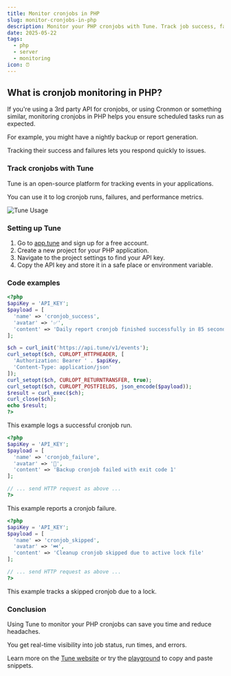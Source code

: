 ```yaml
---
title: Monitor cronjobs in PHP
slug: monitor-cronjobs-in-php
description: Monitor your PHP cronjobs with Tune. Track job success, failures, and runtime easily to keep your scheduled tasks running smoothly.
date: 2025-05-22
tags:
  - php
  - server
  - monitoring
icon: ⏰
---
```


## What is cronjob monitoring in PHP?

If you're using a 3rd party API for cronjobs, or using Cronmon or something similar, monitoring cronjobs in PHP helps you ensure scheduled tasks run as expected.

For example, you might have a nightly backup or report generation.

Tracking their success and failures lets you respond quickly to issues.

### Track cronjobs with Tune

Tune is an open-source platform for tracking events in your applications.

You can use it to log cronjob runs, failures, and performance metrics.

![Tune Usage](https://tune/images/misc/ops-usage.jpg)

### Setting up Tune

1. Go to [app.tune](https://app.tune) and sign up for a free account.
2. Create a new project for your PHP application.
3. Navigate to the project settings to find your API key.
4. Copy the API key and store it in a safe place or environment variable.

### Code examples

```php
<?php
$apiKey = 'API_KEY';
$payload = [
  'name' => 'cronjob_success',
  'avatar' => '✅',
  'content' => 'Daily report cronjob finished successfully in 85 seconds'
];

$ch = curl_init('https://api.tune/v1/events');
curl_setopt($ch, CURLOPT_HTTPHEADER, [
  'Authorization: Bearer ' . $apiKey,
  'Content-Type: application/json'
]);
curl_setopt($ch, CURLOPT_RETURNTRANSFER, true);
curl_setopt($ch, CURLOPT_POSTFIELDS, json_encode($payload));
$result = curl_exec($ch);
curl_close($ch);
echo $result;
?>
```

This example logs a successful cronjob run.

```php
<?php
$apiKey = 'API_KEY';
$payload = [
  'name' => 'cronjob_failure',
  'avatar' => '🚨',
  'content' => 'Backup cronjob failed with exit code 1'
];

// ... send HTTP request as above ...
?>
```

This example reports a cronjob failure.

```php
<?php
$apiKey = 'API_KEY';
$payload = [
  'name' => 'cronjob_skipped',
  'avatar' => '⏭️',
  'content' => 'Cleanup cronjob skipped due to active lock file'
];

// ... send HTTP request as above ...
?>
```

This example tracks a skipped cronjob due to a lock.

### Conclusion

Using Tune to monitor your PHP cronjobs can save you time and reduce headaches.

You get real-time visibility into job status, run times, and errors.

Learn more on the [Tune website](https://tune) or try the [playground](https://tune/playground) to copy and paste snippets.